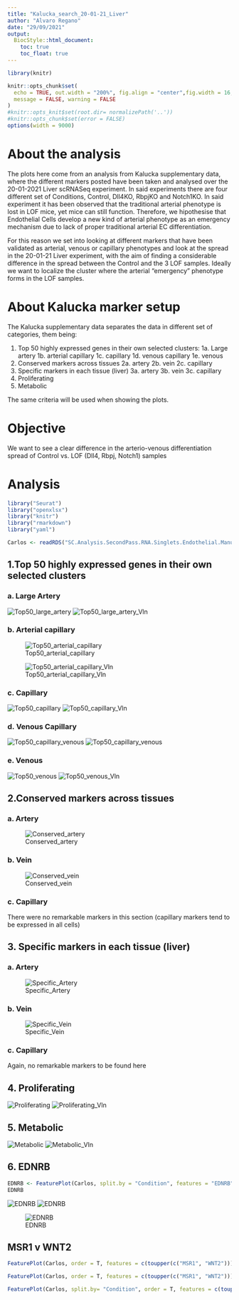 ```yaml
---
title: "Kalucka_search_20-01-21_Liver"
author: "Alvaro Regano"
date: "29/09/2021"
output:
  BiocStyle::html_document:
    toc: true
    toc_float: true
---
```


```r
library(knitr)

knitr::opts_chunk$set(
  echo = TRUE, out.width = "200%", fig.align = "center",fig.width = 16,fig.height = 7,
  message = FALSE, warning = FALSE
)
#knitr::opts_knit$set(root.dir= normalizePath('..'))
#knitr::opts_chunk$set(error = FALSE)
options(width = 9000)

```

# About the analysis

The plots here come from an analysis from Kalucka supplementary data, where the different markers posted have been taken and analysed over the 20-01-2021 Liver scRNASeq experiment. In said experiments there are four different set of Conditions, Control, Dll4KO, RbpjKO and Notch1KO. In said experiment it has been observed that the traditional arterial phenotype is lost in LOF mice, yet mice can still function. Therefore, we hipothesise that Endothelial Cells develop a new kind of arterial phenotype as an emergency mechanism due to lack of proper traditional arterial EC differentiation. 

For this reason we set into looking at different markers that have been validated as arterial, venous or capillary phenotypes and look at the spread in the 20-01-21 Liver experiment, with the aim of finding a considerable difference in the spread between the Control and the 3 LOF samples. Ideally we want to localize the cluster where the arterial "emergency" phenotype forms in the LOF samples.

# About Kalucka marker setup

The Kalucka supplementary data separates the data in different set of categories, them being:

1. Top 50 highly expressed genes in their own selected clusters:
  1a. Large artery
  1b. arterial capillary
  1c. capillary
  1d. venous capillary
  1e. venous
2. Conserved markers across tissues
  2a. artery
  2b. vein
  2c. capillary
3. Specific markers in each tissue (liver)
  3a. artery
  3b. vein
  3c. capillary
4. Proliferating
5. Metabolic

The same criteria will be used when showing the plots.

#   Objective

We want to see a clear difference in the arterio-venous differentiation spread of Control vs. LOF (Dll4, Rbpj, Notch1) samples 

# Analysis

```r
library("Seurat")
library("openxlsx")
library("knitr")
library("rmarkdown")
library("yaml")
```

```r

Carlos <- readRDS("SC.Analysis.SecondPass.RNA.Singlets.Endothelial.ManualClustering.seuratSC.Final.V4.rds")

```

## 1.Top 50 highly expressed genes in their own selected clusters

### a. Large Artery

![Top50_large_artery](./Plots/Kalucka_info_plots/Top50_large_artery.png)
![Top50_large_artery_Vln](./Plots/Kalucka_info_plots/Top50_large_artery_VlnPlot.png)

### b. Arterial capillary

![Top50_arterial_capillary](./Plots/Kalucka_info_plots/Top50_arterial_capillary.png)

![Top50_arterial_capillary_Vln](./Plots/Kalucka_info_plots/Top50_arterial_capillary_VlnPlot.png)


### c. Capillary

![Top50_capillary](./Plots/Kalucka_info_plots/Top50_capillary.png)
![Top50_capillary_Vln](./Plots/Kalucka_info_plots/Top50_capillary_aVlnPlot.png)

### d. Venous Capillary

![Top50_capillary_venous](./Plots/Kalucka_info_plots/Top50_capillary_venous.png)
![Top50_capillary_venous](./Plots/Kalucka_info_plots/Top50_capillary_venous_VlnPlot.png)

### e. Venous

![Top50_venous](./Plots/Kalucka_info_plots/Top50_venous.png)
![Top50_venous_Vln](./Plots/Kalucka_info_plots/Top50_venous_VlnPlot.png)

## 2.Conserved markers across tissues


### a. Artery

![Conserved_artery](./Plots/Kalucka_info_plots/Conserved_Artery.png)

### b. Vein

![Conserved_vein](./Plots/Kalucka_info_plots/Conserved_Vein.png)

### c. Capillary

There were no remarkable markers in this section (capillary markers tend to be expressed in all cells)

## 3. Specific markers in each tissue (liver)

### a. Artery

![Specific_Artery](./Plots/Kalucka_info_plots/Liver_specific_Artery.png)


### b. Vein

![Specific_Vein](./Plots/Kalucka_info_plots/Liver_specific_vein.png)

### c. Capillary

Again, no remarkable markers to be found here

## 4. Proliferating

![Proliferating](./Plots/Kalucka_info_plots/Top50_proliferating.png)
![Proliferating_Vln](./Plots/Kalucka_info_plots/Top50_proliferating_VlnPlot.png)

## 5. Metabolic

![Metabolic](./Plots/Kalucka_info_plots/Top50_metabolic.png)
![Metabolic_Vln](./Plots/Kalucka_info_plots/Top50_metabolic_VlnPlot.png)

## 6. EDNRB

```r

EDNRB <- FeaturePlot(Carlos, split.by = "Condition", features = "EDNRB")
EDNRB

```

![EDNRB](./Plots/Kalucka_info_plots/Violinplot_EDNRB.png)
![EDNRB](./Plots/Kalucka_info_plots/Violinplot_EDNRB_Clusters.png)

![EDNRB](./Plots/Kalucka_info_plots/Violinplot_EDNRB_Condition+NewClustering.png)

## MSR1 v WNT2

```r

FeaturePlot(Carlos, order = T, features = c(toupper(c("MSR1", "WNT2"))), ncol = 1, pt.size = 1.5, blend = T, blend.threshold = 0,cols =  c("white", "red", "blue"))

FeaturePlot(Carlos, order = T, features = c(toupper(c("MSR1", "WNT2"))), ncol = 1, pt.size = 1.5, blend = T, blend.threshold = 0.5,cols =  c( rgb(0.075,0.075,0.075)  , "cyan", "magenta")) * DarkTheme()

FeaturePlot(Carlos, split.by= "Condition", order = T, features = c(toupper(c("MSR1", "WNT2"))), ncol = 1, pt.size = 1.5, blend = T, blend.threshold = 0.5,cols =  c( rgb(0.075,0.075,0.075)  , "cyan", "magenta")) * DarkTheme()

```